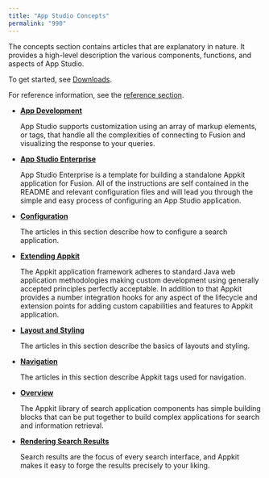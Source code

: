 ```yaml
---
title: "App Studio Concepts"
permalink: "990"
---
```


The concepts section contains articles that are explanatory in nature. It provides a high-level description the various components, functions, and aspects of App Studio.

To get started, see [Downloads](/fusion/5.9/992/app-studio-enterprise-downloads).

For reference information, see the [reference section](/fusion/5.9/999/app-studio-reference-guides).

* [**App Development**](/fusion/5.9/991/app-development)

    App Studio supports customization using an array of markup elements, or tags, that handle all the complexities of connecting to Fusion and visualizing the response to your queries.

* [**App Studio Enterprise**](/fusion/5.9/994/app-studio-enterprise)

    App Studio Enterprise is a template for building a standalone Appkit application for Fusion. All of the instructions are self contained in the README and relevant configuration files and will lead you through the simple and easy process of configuring an App Studio application.

* [**Configuration**](/fusion/5.9/3093/configuration)

    The articles in this section describe how to configure a search application.

* [**Extending Appkit**](/fusion/5.9/3113/extending-appkit)

    The Appkit application framework adheres to standard Java web application methodologies making custom development using generally accepted principles perfectly acceptable. In addition to that Appkit provides a number integration hooks for any aspect of the lifecycle and extension points for adding custom capabilities and features to Appkit application.

* [**Layout and Styling**](/fusion/5.9/3087/layout-and-styling)

    The articles in this section describe the basics of layouts and styling.

* [**Navigation**](/fusion/5.9/3106/navigation)

    The articles in this section describe Appkit tags used for navigation.

* [**Overview**](/fusion/5.9/3123/appkit)

    The Appkit library of search application components has simple building blocks that can be put together to build complex applications for search and information retrieval.

* [**Rendering Search Results**](/fusion/5.9/3096/rendering-search-results)

    Search results are the focus of every search interface, and Appkit makes it easy to forge the results precisely to your liking.
